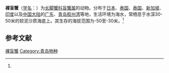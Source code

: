 {{Speciesbox
| name = 裸盲蟹
| status = 
| status_system = 
| image = 
| genus = Typhlocarcinus
| species = nudus
| authority = (Stimpson, 1858)<ref name='id11884'>{{cite web| url =http://www.bioinfo.cn/db05/BjdwSpecies.php?action=view&id=11884| title =裸盲蟹| work =《中国动物物种编目数据库》| publisher =中国科学院微生物研究所| author =中国科学院动物研究所| accessdate =2009-04-28| deadurl =yes| archiveurl =https://web.archive.org/web/20131203122335/http://www.bioinfo.cn/db05/BjdwSpecies.php?action=view| archivedate =2013-12-03| df =}}</ref>
}}

'''裸盲蟹'''（[[学名|学名]]：{{lang|la|''Typhlocarcinus nudus''}}）为[[长脚蟹科|长脚蟹科]][[盲蟹属|盲蟹属]]的动物。分布于[[日本|日本]]、[[泰国|泰国]]、[[泰国|泰国]]、[[新加坡|新加坡]]、[[印度|印度]]以及[[中国大陆|中国大陆]]的[[广东|广东]]、[[青岛|青岛]][[胶州湾|胶州湾]]等地，生活环境为海水，常栖息于水深30-50米的软泥沙质海底上。其生存的海拔范围为-50至-30米。<ref name='id11884'/>

== 参考文献 ==
{{reflist}}

{{Wikispecies|Typhlocarcinus nudus}}
{{Taxonbar|from=Q14509634}}

[[Category:盲蟹属|裸盲蟹]]
[[Category:青岛物种|Category:青岛物种]]


{{螃蟹小作品}}